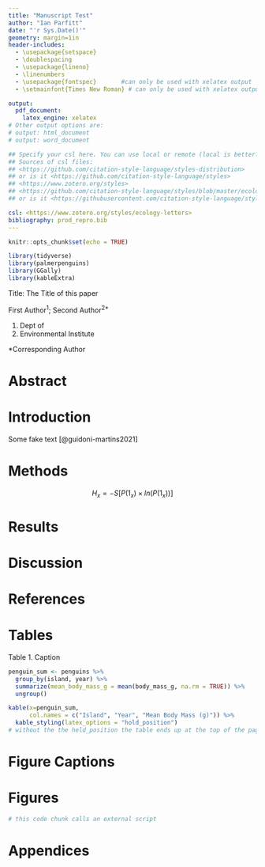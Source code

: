 ```yaml
---
title: "Manuscript Test" 
author: "Ian Parfitt" 
date: "'r Sys.Date()'"
geometry: margin=1in
header-includes:
  - \usepackage{setspace}
  - \doublespacing
  - \usepackage{lineno}
  - \linenumbers
  - \usepackage{fontspec}       #can only be used with xelatex output
  - \setmainfont{Times New Roman} # can only be used with xelatex output

output: 
  pdf_document: 
    latex_engine: xelatex 
# Other output options are: 
# output: html_document
# output: word_document

## Specify your csl here. You can use local or remote (local is better?)
## Sources of csl files:
## <https://github.com/citation-style-language/styles-distribution>
## or is it <https://github.com/citation-style-language/styles>
## <https://www.zotero.org/styles>
## <https://github.com/citation-style-language/styles/blob/master/ecology-letters.csl>
## or is it <https://githubusercontent.com/citation-style-language/styles/master/ecology-letters.csl>

csl: <https://www.zotero.org/styles/ecology-letters>
bibliography: prod_repro.bib
---
```


```r
knitr::opts_chunk$set(echo = TRUE)

library(tidyverse)
library(palmerpenguins)
library(GGally)
library(kableExtra)
```

Title: The Title of this paper

First Author^1^; Second Author^2\*^

1.  Dept of
2.  Environmental Institute

\*Corresponding Author

\newpage

# Abstract

# Introduction

Some fake text [@guidoni-martins2021]

# Methods

$$
H_x = -S[P(1_x) \times ln(P(1_x))]
$$

# Results

# Discussion

# References

::: {#refs}
:::

# Tables

Table 1. Caption

```r

penguin_sum <- penguins %>%
  group_by(island, year) %>%
  summarize(mean_body_mass_g = mean(body_mass_g, na.rm = TRUE)) %>%
  ungroup()

kable(x=penguin_sum,
      col.names = c("Island", "Year", "Mean Body Mass (g)")) %>%
  kable_styling(latex_options = "hold_position")
# without the the held_position the table ends up at the top of the page
```

# Figure Captions

# Figures

```r
# this code chunk calls an external script

```

# Appendices
